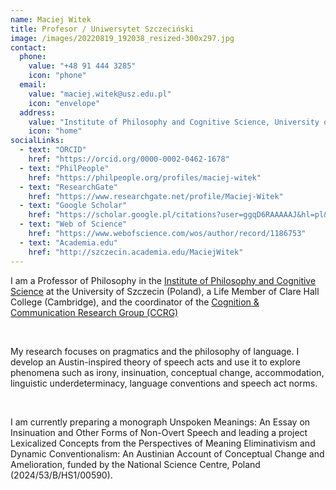 ```yaml
---
name: Maciej Witek
title: Profesor / Uniwersytet Szczeciński
image: /images/20220819_192038_resized-300x297.jpg
contact:
  phone:
    value: "+48 91 444 3285"
    icon: "phone"
  email:
    value: "maciej.witek@usz.edu.pl"
    icon: "envelope"
  address:
    value: "Institute of Philosophy and Cognitive Science, University of Szczecin, ul. Krakowska 71-79, 71-017 Szczecin"
    icon: "home"
socialLinks:
  - text: "ORCID"
    href: "https://orcid.org/0000-0002-0462-1678"
  - text: "PhilPeople"
    href: "https://philpeople.org/profiles/maciej-witek"
  - text: "ResearchGate"
    href: "https://www.researchgate.net/profile/Maciej-Witek"
  - text: "Google Scholar"
    href: "https://scholar.google.pl/citations?user=ggqD6RAAAAAJ&hl=pl&oi=ao"
  - text: "Web of Science"
    href: "https://www.webofscience.com/wos/author/record/1186753"
  - text: "Academia.edu"
    href: "http://szczecin.academia.edu/MaciejWitek"
---
```


I am a Professor of Philosophy in the <a href="https://en.usz.edu.pl/fik/" target="_blank" rel="noopener noreferrer">Institute of Philosophy and Cognitive Science</a> at the University of Szczecin (Poland), a Life Member of Clare Hall College (Cambridge), and the coordinator of the <a href="http://ccrg.usz.edu.pl" target="_blank" rel="noopener noreferrer">Cognition & Communication Research Group (CCRG)</a>

&nbsp;

My research focuses on pragmatics and the philosophy of language. I develop an Austin-inspired theory of speech acts and use it to explore phenomena such as irony, insinuation, conceptual change, accommodation, linguistic underdeterminacy, language conventions and speech act norms. 

&nbsp;

I am currently preparing a monograph Unspoken Meanings: An Essay on Insinuation and Other Forms of Non-Overt Speech and leading a project Lexicalized Concepts from the Perspectives of Meaning Eliminativism and Dynamic Conventionalism: An Austinian Account of Conceptual Change and Amelioration, funded by the National Science Centre, Poland (2024/53/B/HS1/00590). 

<CvButton text="Click here to get my CV" file="/documents/cv.pdf" />


